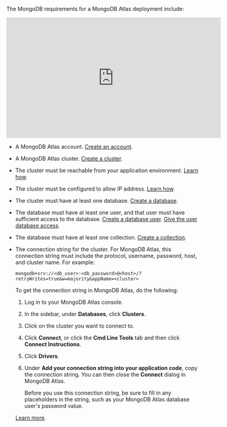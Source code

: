 The MongoDB requirements for a MongoDB Atlas deployment include:

<iframe
width="560"
height="315"
src="https://www.youtube.com/embed/g6qDfbg808M"
title="YouTube video player"
frameborder="0"
allow="accelerometer; autoplay; clipboard-write; encrypted-media; gyroscope; picture-in-picture"
allowfullscreen
></iframe>



- A MongoDB Atlas account. [Create an account](https://www.mongodb.com/cloud/atlas/register).
- A MongoDB Atlas cluster. [Create a cluster](https://www.mongodb.com/docs/atlas/tutorial/deploy-free-tier-cluster).
- The cluster must be reachable from your application environment. [Learn how](https://www.mongodb.com/docs/atlas/setup-cluster-security/#network-and-firewall-requirements). 
- The cluster must be configured to allow IP address. [Learn how](https://www.mongodb.com/docs/atlas/setup-cluster-security/#ip-access-list).

  <AllowIPAddressRanges />

- The cluster must have at least one database. [Create a database](https://www.mongodb.com/docs/compass/current/databases/#create-a-database).
- The database must have at least one user, and that user must have sufficient access to the database. [Create a database user](https://www.mongodb.com/docs/atlas/security-add-mongodb-users/#add-database-users). [Give the user database access](https://www.mongodb.com/docs/manual/core/authorization/).
- The database must have at least one collection. [Create a collection](https://www.mongodb.com/docs/compass/current/collections/#create-a-collection).

  <MongoDBRecordID />

- The connection string for the cluster. For MongoDB Atlas, this connection string must include the protocol, username, password, host, and cluster name. For example:

  ```text
  mongodb+srv://<db_user>:<db_password>@<host>/?retryWrites=true&w=majority&appName=<cluster>
  ```

  To get the connection string in MongoDB Atlas, do the following:

  1. Log in to your MongoDB Atlas console.
  2. In the sidebar, under **Databases**, click **Clusters**.
  3. Click on the cluster you want to connect to.
  4. Click **Connect**, or click the **Cmd Line Tools** tab and then click **Connect Instructions**.
  5. Click **Drivers**.
  6. Under **Add your connection string into your application code**, copy the connection string. 
     You can then close the **Connect** dialog in MongoDB Atlas.

     Before you use this connection string, be sure to fill in any placeholders in the string, such as your MongoDB Atlas database user's password value. 

  [Learn more](https://www.mongodb.com/resources/products/fundamentals/mongodb-connection-string).